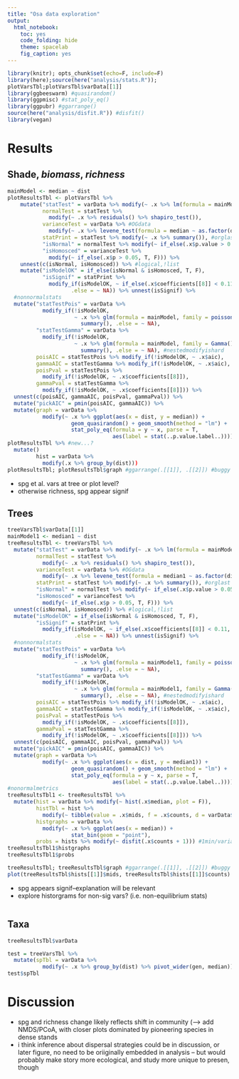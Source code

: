 ```yaml
---
title: "Osa data exploration"
output:
  html_notebook:
    toc: yes
    code_folding: hide
    theme: spacelab
    fig_caption: yes
---
```


```r
library(knitr); opts_chunk$set(echo=F, include=F)
library(here);source(here("analysis/stats.R"));
plotVarsTbl;plotVarsTbl$varData[[1]]
library(ggbeeswarm) #quasirandom()
library(ggpmisc) #stat_poly_eq()
library(ggpubr) #ggarrange()
source(here("analysis/disfit.R")) #disfit()
library(vegan)
```

# Results

## Shade, *biomass*, *richness*

```r
mainModel <- median ~ dist
plotResultsTbl <- plotVarsTbl %>%
    mutate("statTest" = varData %>% modify(~ .x %>% lm(formula = mainModel)),
           normalTest = statTest %>% 
             modify(~ .x %>% residuals() %>% shapiro_test()),
           varianceTest = varData %>% #OGdata
             modify(~ .x %>% levene_test(formula = median ~ as.factor(dist))),
           statPrint = statTest %>% modify(~ .x %>% summary()), #orglast
           "isNormal" = normalTest %>% modify(~ if_else(.x$p.value > 0.05,T,F)),
           "isHomosced" = varianceTest %>% 
             modify(~ if_else(.x$p > 0.05, T, F))) %>%
    unnest(c(isNormal, isHomosced)) %>% #logical,!list
    mutate("isModelOK" = if_else(isNormal & isHomosced, T, F),
           "isSignif" = statPrint %>% 
             modify_if(isModelOK, ~ if_else(.x$coefficients[[8]] < 0.11, T, F),
                    .else = ~ NA)) %>% unnest(isSignif) %>%
  #nonnormalstats
  mutate("statTestPois" = varData %>% 
           modify_if(!isModelOK, 
                     ~ .x %>% glm(formula = mainModel, family = poisson()) %>%
                       summary(), .else = ~ NA),
         "statTestGamma" = varData %>% 
           modify_if(!isModelOK, 
                     ~ .x %>% glm(formula = mainModel, family = Gamma()) %>%
                       summary(), .else = ~ NA), #nestedmodifyishard
         poisAIC = statTestPois %>% modify_if(!isModelOK, ~ .x$aic),
         gammaAIC = statTestGamma %>% modify_if(!isModelOK, ~ .x$aic),
         poisPval = statTestPois %>% 
           modify_if(!isModelOK, ~ .x$coefficients[[8]]),
         gammaPval = statTestGamma %>% 
           modify_if(!isModelOK, ~ .x$coefficients[[8]])) %>% 
  unnest(c(poisAIC, gammaAIC, poisPval, gammaPval)) %>%
  mutate("pickAIC" = pmin(poisAIC, gammaAIC)) %>%
  mutate(graph = varData %>% 
           modify(~ .x %>% ggplot(aes(x = dist, y = median)) +
                    geom_quasirandom() + geom_smooth(method = "lm") +
                    stat_poly_eq(formula = y ~ x, parse = T,
                                 aes(label = stat(..p.value.label..)))))
plotResultsTbl %>% #new...?
  mutate()
         hist = varData %>% 
           modify(.x %>% group_by(dist)))
plotResultsTbl; plotResultsTbl$graph #ggarrange(.[[1]], .[[2]]) #buggy
```

- spg et al. vars at tree or plot level?
- otherwise richness, spg appear signif

## Trees

```r
treeVarsTbl$varData[[1]]
mainModel1 <- median1 ~ dist
treeResultsTbl <- treeVarsTbl %>%
  mutate("statTest" = varData %>% modify(~ .x %>% lm(formula = mainModel1)),
         normalTest = statTest %>% 
           modify(~ .x %>% residuals() %>% shapiro_test()),
         varianceTest = varData %>% #OGdata
           modify(~ .x %>% levene_test(formula = median1 ~ as.factor(dist))),
         statPrint = statTest %>% modify(~ .x %>% summary()), #orglast
         "isNormal" = normalTest %>% modify(~ if_else(.x$p.value > 0.05,T,F)),
         "isHomosced" = varianceTest %>% 
           modify(~ if_else(.x$p > 0.05, T, F))) %>%
  unnest(c(isNormal, isHomosced)) %>% #logical,!list
  mutate("isModelOK" = if_else(isNormal & isHomosced, T, F),
         "isSignif" = statPrint %>% 
           modify_if(isModelOK, ~ if_else(.x$coefficients[[8]] < 0.11, T, F),
                     .else = ~ NA)) %>% unnest(isSignif) %>%
  #nonnormalstats
  mutate("statTestPois" = varData %>% 
           modify_if(!isModelOK, 
                     ~ .x %>% glm(formula = mainModel1, family = poisson()) %>%
                       summary(), .else = ~ NA),
         "statTestGamma" = varData %>% 
           modify_if(!isModelOK, 
                     ~ .x %>% glm(formula = mainModel1, family = Gamma()) %>%
                       summary(), .else = ~ NA), #nestedmodifyishard
         poisAIC = statTestPois %>% modify_if(!isModelOK, ~ .x$aic),
         gammaAIC = statTestGamma %>% modify_if(!isModelOK, ~ .x$aic),
         poisPval = statTestPois %>% 
           modify_if(!isModelOK, ~ .x$coefficients[[8]]),
         gammaPval = statTestGamma %>% 
           modify_if(!isModelOK, ~ .x$coefficients[[8]])) %>% 
  unnest(c(poisAIC, gammaAIC, poisPval, gammaPval)) %>%
  mutate("pickAIC" = pmin(poisAIC, gammaAIC)) %>%
  mutate(graph = varData %>% 
           modify(~ .x %>% ggplot(aes(x = dist, y = median1)) +
                    geom_quasirandom() + geom_smooth(method = "lm") +
                    stat_poly_eq(formula = y ~ x, parse = T,
                                 aes(label = stat(..p.value.label..)))))
#nonormalmetrics
treeResultsTbl1 <- treeResultsTbl %>%
  mutate(hist = varData %>% modify(~ hist(.x$median, plot = F)),
         histTbl = hist %>%
           modify(~ tibble(value = .x$mids, f = .x$counts, d = varData$dist)),
         histgraphs = varData %>%
           modify(~ .x %>% ggplot(aes(x = median)) +
                    stat_bin(geom = "point"),
         probs = hists %>% modify(~ disfit(.x$counts + 1))) #1min/variable
treeResultsTbl1$histgraphs
treeResultsTbl1$probs

treeResultsTbl; treeResultsTbl$graph #ggarrange(.[[1]], .[[2]]) #buggy
plot(treeResultsTbl$hists[[1]]$mids, treeResultsTbl$hists[[1]]$counts)
```
- spg appears signif--explanation will be relevant
- explore historgrams for non-sig vars? (i.e. non-equilibrium stats)

```r

```

## Taxa

```r
treeResultsTbl$varData

test = treeVarsTbl %>%
  mutate(spTbl = varData %>% 
           modify(~ .x %>% group_by(dist) %>% pivot_wider(gen, median)))
test$spTbl
```


# Discussion

- spg and richness change likely reflects shift in community (--> add NMDS/PCoA, with closer plots dominated by pioneering species in dense stands
- i think inference about dispersal strategies could be in discussion, or later figure, no need to be oriiginally embedded in analysis
-- but would probably make  story more ecological, and study more unique to presen, though
